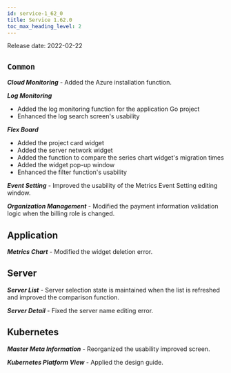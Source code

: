 ```yaml
---
id: service-1_62_0
title: Service 1.62.0
toc_max_heading_level: 2
---
```



Release date: 2022-02-22

## `Common`

**_Cloud Monitoring_** - Added the Azure installation function.

**_Log Monitoring_**

-   Added the log monitoring function for the application Go project
-   Enhanced the log search screen's usability

**_Flex Board_**

-   Added the project card widget
-   Added the server network widget
-   Added the function to compare the series chart widget's migration times
-   Added the widget pop-up window
-   Enhanced the filter function's usability

**_Event Setting_** - Improved the usability of the Metrics Event Setting editing window.

**_Organization Management_** - Modified the payment information validation logic when the billing role is changed.

## Application

**_Metrics Chart_** - Modified the widget deletion error.

## Server

**_Server List_** - Server selection state is maintained when the list is refreshed and improved the comparison function.

**_Server Detail_** - Fixed the server name editing error.

## Kubernetes

**_Master Meta Information_** - Reorganized the usability improved screen.

**_Kubernetes Platform View_** - Applied the design guide.

